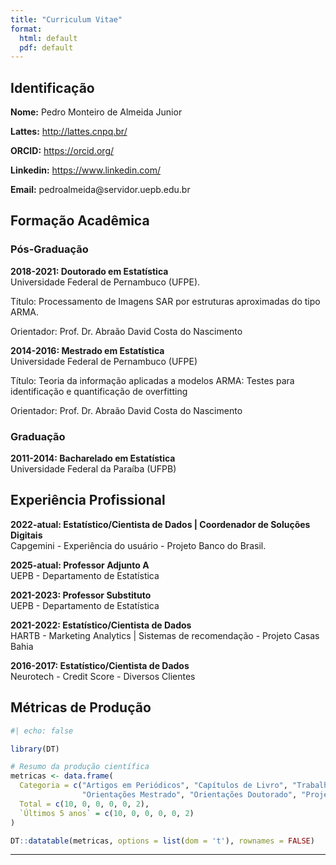 ```yaml
---
title: "Curriculum Vitae"
format: 
  html: default
  pdf: default
---
```


## Identificação

**Nome:** Pedro Monteiro de Almeida Junior  

**Lattes:** [http://lattes.cnpq.br/](http://lattes.cnpq.br/7620146467708985)

**ORCID:** [https://orcid.org/](https://orcid.org/0000-0003-0887-1639)  

**Linkedin:** [https://www.linkedin.com/](https://www.linkedin.com/in/pedro-almeida-1b9676122/) 

**Email:** pedroalmeida@servidor.uepb.edu.br

## Formação Acadêmica

### Pós-Graduação

**2018-2021: Doutorado em Estatística**  
Universidade Federal de Pernambuco (UFPE).  

Título: Processamento de Imagens SAR por estruturas aproximadas do tipo ARMA.

Orientador: Prof. Dr. Abraão David Costa do Nascimento

**2014-2016: Mestrado em Estatística**  
Universidade Federal de Pernambuco (UFPE)   

Título: Teoria da informação aplicadas a modelos ARMA: Testes para identificação e quantificação de overfitting

Orientador: Prof. Dr. Abraão David Costa do Nascimento


### Graduação

**2011-2014: Bacharelado em Estatística**  
Universidade Federal da Paraíba (UFPB)

## Experiência Profissional

**2022-atual: Estatístico/Cientista de Dados | Coordenador de Soluções Digitais**  
Capgemini - Experiência do usuário - Projeto Banco do Brasil.

**2025-atual: Professor Adjunto A**  
UEPB - Departamento de Estatística

**2021-2023: Professor Substituto**  
UEPB - Departamento de Estatística

**2021-2022:  Estatístico/Cientista de Dados**  
HARTB - Marketing Analytics | Sistemas de recomendação - Projeto Casas Bahia

**2016-2017: Estatístico/Cientista de Dados**  
Neurotech - Credit Score - Diversos Clientes 

## Métricas de Produção

```r
#| echo: false

library(DT)

# Resumo da produção científica
metricas <- data.frame(
  Categoria = c("Artigos em Periódicos", "Capítulos de Livro", "Trabalhos em Conferências", 
                "Orientações Mestrado", "Orientações Doutorado", "Projetos Coordenados"),
  Total = c(10, 0, 0, 0, 0, 2),
  `Últimos 5 anos` = c(10, 0, 0, 0, 0, 2)
)

DT::datatable(metricas, options = list(dom = 't'), rownames = FALSE)
```

---

